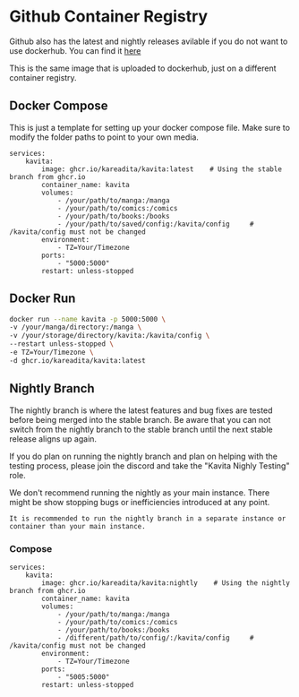 

# Github Container Registry 

Github also has the latest and nightly releases avilable if you do not want to use dockerhub. You can find it [here](https://github.com/Kareadita/Kavita/pkgs/container/kavita)

This is the same image that is uploaded to dockerhub, just on a different container registry. 


## Docker Compose
<Callout type="warning">
	This is just a template for setting up your docker compose file. Make sure to modify the folder paths to point to your own media. 
</Callout>

```docker
services:
    kavita:
        image: ghcr.io/kareadita/kavita:latest    # Using the stable branch from ghcr.io
        container_name: kavita
        volumes:
            - /your/path/to/manga:/manga
            - /your/path/to/comics:/comics
            - /your/path/to/books:/books
            - /your/path/to/saved/config:/kavita/config     # /kavita/config must not be changed
        environment:
            - TZ=Your/Timezone
        ports:
            - "5000:5000"
        restart: unless-stopped
```
## Docker Run

```bash
docker run --name kavita -p 5000:5000 \
-v /your/manga/directory:/manga \
-v /your/storage/directory/kavita:/kavita/config \
--restart unless-stopped \
-e TZ=Your/Timezone \
-d ghcr.io/kareadita/kavita:latest
```

## Nightly Branch

The nightly branch is where the latest features and bug fixes are tested before being merged into the stable branch. Be aware that you can not switch from the nightly branch to the stable branch until the next stable release aligns up again. 

If you do plan on running the nightly branch and plan on helping with the testing process, please join the discord and take the "Kavita Nighly Testing" role. 

<Callout type="info">
	We don't recommend running the nightly as your main instance. There might be show stopping bugs or inefficiencies introduced at any point. 

    It is recommended to run the nightly branch in a separate instance or container than your main instance.
</Callout>

### Compose
```docker copy
services:
    kavita:
        image: ghcr.io/kareadita/kavita:nightly    # Using the nightly branch from ghcr.io
        container_name: kavita
        volumes:
            - /your/path/to/manga:/manga
            - /your/path/to/comics:/comics
            - /your/path/to/books:/books
            - /different/path/to/config/:/kavita/config     # /kavita/config must not be changed
        environment:
            - TZ=Your/Timezone
        ports:
            - "5005:5000"
        restart: unless-stopped
```
